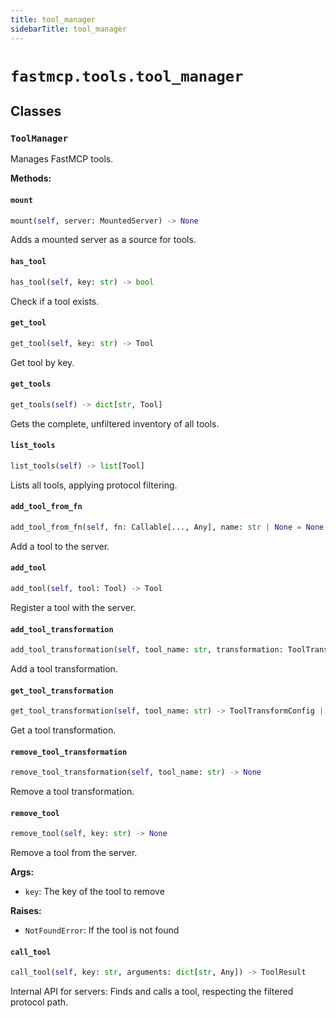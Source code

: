 ```yaml
---
title: tool_manager
sidebarTitle: tool_manager
---
```


# `fastmcp.tools.tool_manager`

## Classes

### `ToolManager` <sup><a href="https://github.com/mengzhisuoliu/fastmcp/blob/main/src/fastmcp/tools/tool_manager.py#L25" target="_blank"><Icon icon="github" style="width: 14px; height: 14px;" /></a></sup>


Manages FastMCP tools.


**Methods:**

#### `mount` <sup><a href="https://github.com/mengzhisuoliu/fastmcp/blob/main/src/fastmcp/tools/tool_manager.py#L51" target="_blank"><Icon icon="github" style="width: 14px; height: 14px;" /></a></sup>

```python
mount(self, server: MountedServer) -> None
```

Adds a mounted server as a source for tools.


#### `has_tool` <sup><a href="https://github.com/mengzhisuoliu/fastmcp/blob/main/src/fastmcp/tools/tool_manager.py#L103" target="_blank"><Icon icon="github" style="width: 14px; height: 14px;" /></a></sup>

```python
has_tool(self, key: str) -> bool
```

Check if a tool exists.


#### `get_tool` <sup><a href="https://github.com/mengzhisuoliu/fastmcp/blob/main/src/fastmcp/tools/tool_manager.py#L108" target="_blank"><Icon icon="github" style="width: 14px; height: 14px;" /></a></sup>

```python
get_tool(self, key: str) -> Tool
```

Get tool by key.


#### `get_tools` <sup><a href="https://github.com/mengzhisuoliu/fastmcp/blob/main/src/fastmcp/tools/tool_manager.py#L115" target="_blank"><Icon icon="github" style="width: 14px; height: 14px;" /></a></sup>

```python
get_tools(self) -> dict[str, Tool]
```

Gets the complete, unfiltered inventory of all tools.


#### `list_tools` <sup><a href="https://github.com/mengzhisuoliu/fastmcp/blob/main/src/fastmcp/tools/tool_manager.py#L121" target="_blank"><Icon icon="github" style="width: 14px; height: 14px;" /></a></sup>

```python
list_tools(self) -> list[Tool]
```

Lists all tools, applying protocol filtering.


#### `add_tool_from_fn` <sup><a href="https://github.com/mengzhisuoliu/fastmcp/blob/main/src/fastmcp/tools/tool_manager.py#L137" target="_blank"><Icon icon="github" style="width: 14px; height: 14px;" /></a></sup>

```python
add_tool_from_fn(self, fn: Callable[..., Any], name: str | None = None, description: str | None = None, tags: set[str] | None = None, annotations: ToolAnnotations | None = None, serializer: Callable[[Any], str] | None = None, exclude_args: list[str] | None = None) -> Tool
```

Add a tool to the server.


#### `add_tool` <sup><a href="https://github.com/mengzhisuoliu/fastmcp/blob/main/src/fastmcp/tools/tool_manager.py#L166" target="_blank"><Icon icon="github" style="width: 14px; height: 14px;" /></a></sup>

```python
add_tool(self, tool: Tool) -> Tool
```

Register a tool with the server.


#### `add_tool_transformation` <sup><a href="https://github.com/mengzhisuoliu/fastmcp/blob/main/src/fastmcp/tools/tool_manager.py#L183" target="_blank"><Icon icon="github" style="width: 14px; height: 14px;" /></a></sup>

```python
add_tool_transformation(self, tool_name: str, transformation: ToolTransformConfig) -> None
```

Add a tool transformation.


#### `get_tool_transformation` <sup><a href="https://github.com/mengzhisuoliu/fastmcp/blob/main/src/fastmcp/tools/tool_manager.py#L189" target="_blank"><Icon icon="github" style="width: 14px; height: 14px;" /></a></sup>

```python
get_tool_transformation(self, tool_name: str) -> ToolTransformConfig | None
```

Get a tool transformation.


#### `remove_tool_transformation` <sup><a href="https://github.com/mengzhisuoliu/fastmcp/blob/main/src/fastmcp/tools/tool_manager.py#L193" target="_blank"><Icon icon="github" style="width: 14px; height: 14px;" /></a></sup>

```python
remove_tool_transformation(self, tool_name: str) -> None
```

Remove a tool transformation.


#### `remove_tool` <sup><a href="https://github.com/mengzhisuoliu/fastmcp/blob/main/src/fastmcp/tools/tool_manager.py#L198" target="_blank"><Icon icon="github" style="width: 14px; height: 14px;" /></a></sup>

```python
remove_tool(self, key: str) -> None
```

Remove a tool from the server.

**Args:**
- `key`: The key of the tool to remove

**Raises:**
- `NotFoundError`: If the tool is not found


#### `call_tool` <sup><a href="https://github.com/mengzhisuoliu/fastmcp/blob/main/src/fastmcp/tools/tool_manager.py#L212" target="_blank"><Icon icon="github" style="width: 14px; height: 14px;" /></a></sup>

```python
call_tool(self, key: str, arguments: dict[str, Any]) -> ToolResult
```

Internal API for servers: Finds and calls a tool, respecting the
filtered protocol path.

